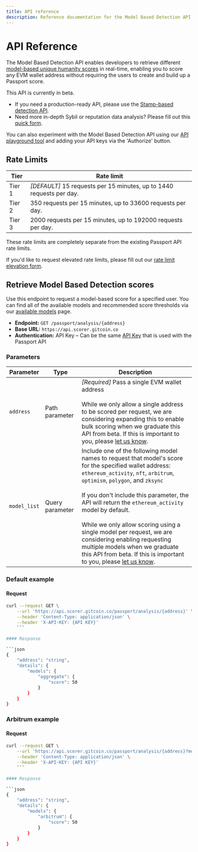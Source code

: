 ```yaml
---
title: API reference
description: Reference documentation for the Model Based Detection API.
---
```



# API Reference

The Model Based Detection API enables developers to retrieve different [model-based unique humanity scores](available-models) in real-time, enabling you to score any EVM wallet address without requiring the users to create and build up a Passport score. 

This API is currently in beta. 
* If you need a production-ready API, please use the [Stamp-based detection API](../passport-api/overview).
* Need more in-depth Sybil or reputation data analysis? Please fill out this [quick form](https://docs.google.com/forms/d/e/1FAIpQLSf1iSiKGjKQq5FAI04Gbqxa_7oi1ANRdocFU1fKARj8HnzDww/viewform?usp=sf_link). 

You can also experiment with the Model Based Detection API using our [API playground tool](https://api.scorer.gitcoin.co/passport/docs#/Passport%20Analysis/passport_api_get_analysis) and adding your API keys via the 'Authorize' button.


## Rate Limits

|Tier |Rate limit |
|--|--|
|Tier 1 | *[DEFAULT]* 15 requests per 15 minutes, up to 1440 requests per day. |
|Tier 2 | 350 requests per 15 minutes, up to 33600 requests per day. |
|Tier 3 | 2000 requests per 15 minutes, up to 192000 requests per day. |

These rate limits are completely separate from the existing Passport API rate limits.

If you'd like to request elevated rate limits, please fill out our [rate limit elevation form](https://docs.google.com/forms/d/e/1FAIpQLSfL7U22f89lCl8RJXN8O9PGeZzaL1E1iX9mEhvIaMErR587WA/viewform?usp=sf_link).


## Retrieve Model Based Detection scores

Use this endpoint to request a model-based score for a specified user. You can find all of the available models and recommended score thresholds via our [available models](available-models) page.

* **Endpoint:** `GET /passport/analysis/{address}`
* **Base URL:** `https://api.scorer.gitcoin.co`
* **Authentication:** API Key – Can be the same [API Key](../passport-api/getting-access) that is used with the Passport API

### Parameters

|Parameter |Type |Description |
|--|--|--|
|`address` |Path parameter| *[Required]* Pass a single EVM wallet address<br /><br />While we only allow a single address to be scored per request, we are considering expanding this to enable bulk scoring when we graduate this API from beta. If this is important to you, please [let us know](https://forms.gle/D4e8F31MUa7N4TRY8). |
|`model_list` |Query parameter | Include one of the following model names to request that model's score for the specified wallet address: <br />`ethereum_activity`, `nft`, `arbitrum`, `optimism`, `polygon`, and `zksync`<br /><br />If you don't include this parameter, the API will return the `ethereum_activity` model by default.<br /><br />While we only allow scoring using a single model per request, we are considering enabling requesting multiple models when we graduate this API from beta. If this is important to you, please [let us know](https://forms.gle/D4e8F31MUa7N4TRY8). |


### Default example

#### Request

```bash
curl --request GET \
    --url 'https://api.scorer.gitcoin.co/passport/analysis/{address}' \
    --header 'Content-Type: application/json' \
    --header 'X-API-KEY: {API KEY}'
    ```

#### Response

```json
{
    "address": "string",
    "details": {
        "models": {
            "aggregate": {
                "score": 50 
            }
        } 
    }
}
```


### Arbitrum example

#### Request

```bash
curl --request GET \
    --url 'https://api.scorer.gitcoin.co/passport/analysis/{address}?model_list=arbitrum' \
    --header 'Content-Type: application/json' \
    --header 'X-API-KEY: {API KEY}'
    ```

#### Response

```json
{
    "address": "string",
    "details": {
        "models": {
            "arbitrum": {
                "score": 50 
            }
        } 
    }
}
```

